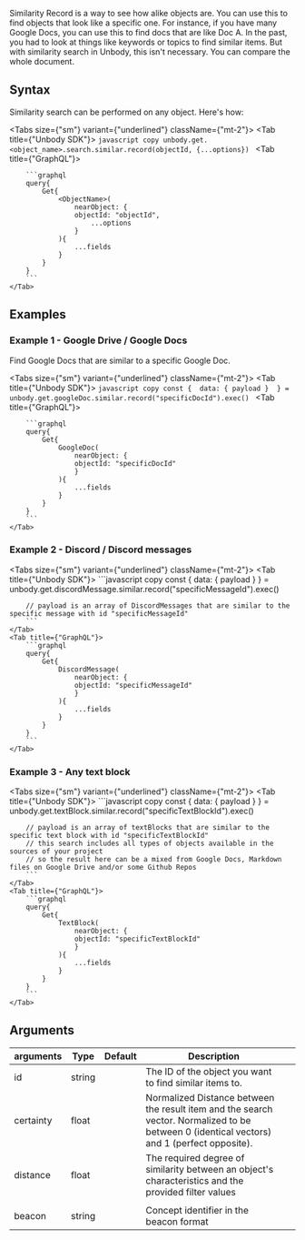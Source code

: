 
Similarity Record is a way to see how alike objects are. You can use this to find objects that look like a specific one. For instance, if you have many Google Docs, you can use this to find docs that are like Doc A. In the past, you had to look at things like keywords or topics to find similar items. But with similarity search in Unbody, this isn't necessary. You can compare the whole document.

## Syntax

Similarity search can be performed on any object. Here's how:


<Tabs size={"sm"} variant={"underlined"} className={"mt-2"}>
    <Tab title={"Unbody SDK"}>
        ```javascript copy
        unbody.get.<object_name>.search.similar.record(objectId, {...options})
        ```
    </Tab>
    <Tab title={"GraphQL"}>

        ```graphql
        query{
            Get{
                <ObjectName>(
                    nearObject: {
                    objectId: "objectId",
                        ...options
                    }
                ){
                    ...fields
                }
            }
        }
        ```
    </Tab>
</Tabs>


## Examples

### Example 1 - Google Drive / Google Docs

Find Google Docs that are similar to a specific Google Doc.

<Tabs size={"sm"} variant={"underlined"} className={"mt-2"}>
    <Tab title={"Unbody SDK"}>
        ```javascript copy
            const { 
              data: { payload } 
            } = unbody.get.googleDoc.similar.record("specificDocId").exec()
        ```
    </Tab>
    <Tab title={"GraphQL"}>

        ```graphql
        query{
            Get{
                GoogleDoc(
                    nearObject: {
                    objectId: "specificDocId"
                    }
                ){
                    ...fields
                }
            }
        }
        ```
    </Tab>
</Tabs>


### Example 2 - Discord / Discord messages
<Tabs size={"sm"} variant={"underlined"} className={"mt-2"}>
    <Tab title={"Unbody SDK"}>
        ```javascript copy
        const { 
          data: { payload } 
        } = unbody.get.discordMessage.similar.record("specificMessageId").exec()

        // payload is an array of DiscordMessages that are similar to the specific message with id "specificMessageId"
        ```
    </Tab>
    <Tab title={"GraphQL"}>
        ```graphql
        query{
            Get{
                DiscordMessage(
                    nearObject: {
                    objectId: "specificMessageId"
                    }
                ){
                    ...fields
                }
            }
        }
        ```
    </Tab>
</Tabs>

### Example 3 - Any text block
<Tabs size={"sm"} variant={"underlined"} className={"mt-2"}>
    <Tab title={"Unbody SDK"}>
        ```javascript copy
        const { 
          data: { payload } 
        } = unbody.get.textBlock.similar.record("specificTextBlockId").exec()

        // payload is an array of textBlocks that are similar to the specific text block with id "specificTextBlockId"
        // this search includes all types of objects available in the sources of your project
        // so the result here can be a mixed from Google Docs, Markdown files on Google Drive and/or some Github Repos
        ```
    </Tab>
    <Tab title={"GraphQL"}>
        ```graphql
        query{
            Get{
                TextBlock(
                    nearObject: {
                    objectId: "specificTextBlockId"
                    }
                ){
                    ...fields
                }
            }
        }
        ```
    </Tab>
</Tabs>

## Arguments
| arguments | Type | Default | Description |  |
| --- | --- | --- | --- | --- |
| id | string |  | The ID of the object you want to find similar items to. |  |
| certainty | float |  | Normalized Distance between the result item and the search vector. Normalized to be between 0 (identical vectors) and 1 (perfect opposite). |  |
| distance | float |  | The required degree of similarity between an object's characteristics and the provided filter values
 |  |
|   beacon | string |  | Concept identifier in the beacon format |  |
